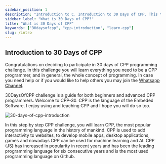 ```yaml
---
sidebar_position: 1
description: "Introduction to C. Introduction to 30 Days of CPP. This tutorial will give you a good introduction to the  programming language. This tutorial series is best for beginners to start with C programming."
sidebar_label: "What is 30 Days of CPP?"
title: "What is 30 Days of CPP"
keywords: ["30daysofcpp", "cpp-introduction", "learn-cpp"]
slug: /intro
---
```


## Introduction to 30 Days of CPP

Congratulations on deciding to participate in 30 days of CPP programming challenge. In this challenge you will learn everything you need to be a CPP programmer, and in general, the whole concept of programming. In case you need help or if you would like to help others you may join the [Whatsapp Channel](https://whatsapp.com/channel/0029Vaf19w1CsU9VVaQr8e20).

30DaysOfCPP challenge is a guide for both beginners and advanced CPP programmers. Welcome to CPP-30. CPP is the language of the Embeded Software. I enjoy using and teaching CPP and I hope you will do so too.

![30-days-of-cpp-introduction](../static/img/30-days-cpp-banner.png)

In this step by step CPP challenge, you will learn CPP, the most popular programming language in the history of mankind. CPP is used to add interactivity to websites, to develop mobile apps, desktop applications, games and nowadays CPP can be used for machine learning and AI. CPP (JS) has increased in popularity in recent years and has been the leading programming language for six consecutive years and is the most used programming language on Github.
